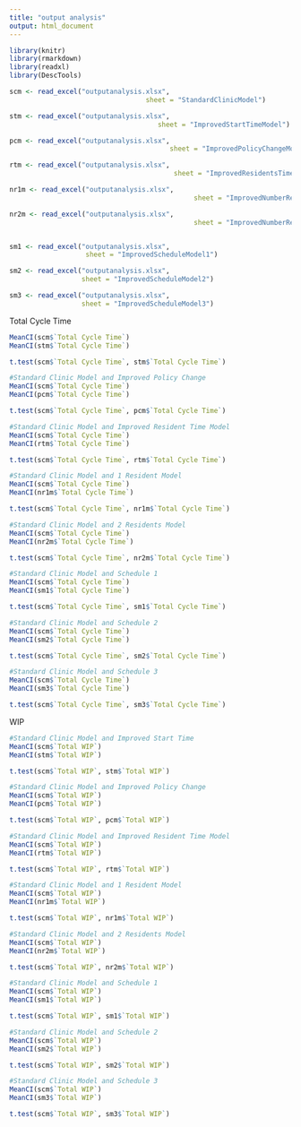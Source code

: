 ```yaml
---
title: "output analysis"
output: html_document
---
```


```r
library(knitr)
library(rmarkdown)
library(readxl)
library(DescTools)
```

```r
scm <- read_excel("outputanalysis.xlsx", 
                                  sheet = "StandardClinicModel")

stm <- read_excel("outputanalysis.xlsx", 
                                     sheet = "ImprovedStartTimeModel")

pcm <- read_excel("outputanalysis.xlsx", 
                                        sheet = "ImprovedPolicyChangeModel")

rtm <- read_excel("outputanalysis.xlsx", 
                                         sheet = "ImprovedResidentsTimeModel")

nr1m <- read_excel("outputanalysis.xlsx", 
                                              sheet = "ImprovedNumberResidentsOnly1Mod")

nr2m <- read_excel("outputanalysis.xlsx", 
                                              sheet = "ImprovedNumberResidentsOnly2Mod")


sm1 <- read_excel("outputanalysis.xlsx", 
                   sheet = "ImprovedScheduleModel1")

sm2 <- read_excel("outputanalysis.xlsx", 
                  sheet = "ImprovedScheduleModel2")

sm3 <- read_excel("outputanalysis.xlsx", 
                  sheet = "ImprovedScheduleModel3")
```

Total Cycle Time
```r
MeanCI(scm$`Total Cycle Time`)
MeanCI(stm$`Total Cycle Time`)

t.test(scm$`Total Cycle Time`, stm$`Total Cycle Time`)
```

```r
#Standard Clinic Model and Improved Policy Change
MeanCI(scm$`Total Cycle Time`)
MeanCI(pcm$`Total Cycle Time`)

t.test(scm$`Total Cycle Time`, pcm$`Total Cycle Time`)
```

```r
#Standard Clinic Model and Improved Resident Time Model
MeanCI(scm$`Total Cycle Time`)
MeanCI(rtm$`Total Cycle Time`)

t.test(scm$`Total Cycle Time`, rtm$`Total Cycle Time`)
```

```r
#Standard Clinic Model and 1 Resident Model
MeanCI(scm$`Total Cycle Time`)
MeanCI(nr1m$`Total Cycle Time`)

t.test(scm$`Total Cycle Time`, nr1m$`Total Cycle Time`)
```

```r
#Standard Clinic Model and 2 Residents Model
MeanCI(scm$`Total Cycle Time`)
MeanCI(nr2m$`Total Cycle Time`)

t.test(scm$`Total Cycle Time`, nr2m$`Total Cycle Time`)
```

```r
#Standard Clinic Model and Schedule 1
MeanCI(scm$`Total Cycle Time`)
MeanCI(sm1$`Total Cycle Time`)

t.test(scm$`Total Cycle Time`, sm1$`Total Cycle Time`)
```

```r
#Standard Clinic Model and Schedule 2
MeanCI(scm$`Total Cycle Time`)
MeanCI(sm2$`Total Cycle Time`)

t.test(scm$`Total Cycle Time`, sm2$`Total Cycle Time`)
```

```r
#Standard Clinic Model and Schedule 3
MeanCI(scm$`Total Cycle Time`)
MeanCI(sm3$`Total Cycle Time`)

t.test(scm$`Total Cycle Time`, sm3$`Total Cycle Time`)
```

WIP
```r
#Standard Clinic Model and Improved Start Time
MeanCI(scm$`Total WIP`)
MeanCI(stm$`Total WIP`)

t.test(scm$`Total WIP`, stm$`Total WIP`)
```

```r
#Standard Clinic Model and Improved Policy Change
MeanCI(scm$`Total WIP`)
MeanCI(pcm$`Total WIP`)

t.test(scm$`Total WIP`, pcm$`Total WIP`)
```

```r
#Standard Clinic Model and Improved Resident Time Model
MeanCI(scm$`Total WIP`)
MeanCI(rtm$`Total WIP`)

t.test(scm$`Total WIP`, rtm$`Total WIP`)
```

```r
#Standard Clinic Model and 1 Resident Model
MeanCI(scm$`Total WIP`)
MeanCI(nr1m$`Total WIP`)

t.test(scm$`Total WIP`, nr1m$`Total WIP`)
```

```r
#Standard Clinic Model and 2 Residents Model
MeanCI(scm$`Total WIP`)
MeanCI(nr2m$`Total WIP`)

t.test(scm$`Total WIP`, nr2m$`Total WIP`)
```

```r
#Standard Clinic Model and Schedule 1
MeanCI(scm$`Total WIP`)
MeanCI(sm1$`Total WIP`)

t.test(scm$`Total WIP`, sm1$`Total WIP`)
```

```r
#Standard Clinic Model and Schedule 2
MeanCI(scm$`Total WIP`)
MeanCI(sm2$`Total WIP`)

t.test(scm$`Total WIP`, sm2$`Total WIP`)
```

```r
#Standard Clinic Model and Schedule 3
MeanCI(scm$`Total WIP`)
MeanCI(sm3$`Total WIP`)

t.test(scm$`Total WIP`, sm3$`Total WIP`)
```

```r

```